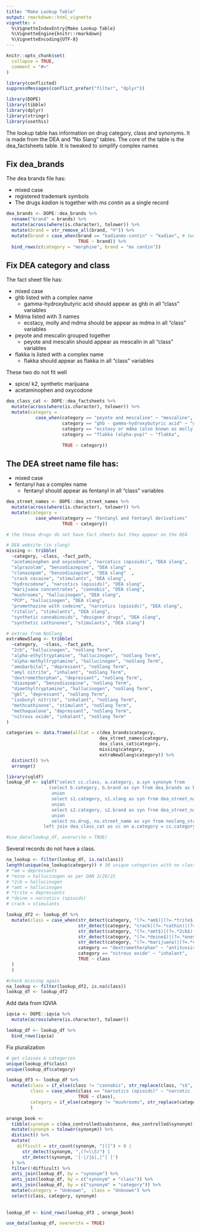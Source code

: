 ```yaml
---
title: "Make Lookup Table"
output: rmarkdown::html_vignette
vignette: >
  %\VignetteIndexEntry{Make Lookup Table}
  %\VignetteEngine{knitr::rmarkdown}
  %\VignetteEncoding{UTF-8}
---
```


```r
knitr::opts_chunk$set(
  collapse = TRUE,
  comment = "#>"
)
```

```r
library(conflicted)
suppressMessages(conflict_prefer("filter", "dplyr"))

library(DOPE)
library(tibble)
library(dplyr)
library(stringr)
library(usethis)
```

The lookup table has information on drug category, class and synonyms.  It is made from the DEA and "No Slang" tables. The core of the table is the dea_factsheets table.  It is tweaked to simplify complex names

## Fix dea_brands

The dea brands file has:

+ mixed case
+ registered trademark symbols
+ The drugs *kadian* is together with *ms contin* as a single record

```r
dea_brands <- DOPE::dea_brands %>%
  rename("brand" = brands) %>%
  mutate(across(where(is.character), tolower)) %>%
  mutate(brand = str_remove_all(brand, "®")) %>%
  mutate(brand = case_when(brand == "kadianms-contin" ~ "kadian", # two names
                           TRUE ~ brand)) %>%
  bind_rows(c(category = "morphine", brand = "ms contin"))
```

## Fix DEA category and class

The fact sheet file has:

+ mixed case
+ ghb listed with a complex name
    + gamma-hydroxybutyric acid should appear as ghb in all "class" variables
+ Mdma listed with 3 names
    + ecstacy, molly and mdma should be appear as mdma in all "class" variables
+ peyote and mescalin grouped together
    + peyote and mescalin should appear as mescalin in all "class" variables
+ flakka is listed with a complex name
    + flakka should appear as flakka in all "class" variables

These two do not fit well

+	spice/ k2, synthetic marijuana
+	acetaminophen and oxycodone


```r
dea_class_cat <- DOPE::dea_factsheets %>%
  mutate(across(where(is.character), tolower)) %>%
  mutate(category =
           case_when(category == "peyote and mescaline" ~ "mescaline",
                     category == "ghb - gamma-hydroxybutyric acid" ~ "ghb",
                     category == "ecstasy or mdma (also known as molly)" ~ "mdma",
                     category == "flakka (alpha-pvp)" ~ "flakka",

                     TRUE ~ category))

```

## The DEA street name file has:

+ mixed case
+ fentanyl has a complex name
    + fentanyl should appear as fentanyl in all "class" variables


```r
dea_street_names <- DOPE::dea_street_names %>%
  mutate(across(where(is.character), tolower)) %>%
  mutate(category =
           case_when(category == "fentanyl and fentanyl derivatives"	~ "fentanyl",
                     TRUE ~ category))

```


```r
# the these drugs do not have fact sheets but they appear on the DEA

# DEA website (in slang)
missing <- tribble(
  ~category, ~class, ~fact_path,
  "acetaminophen and oxycodone", "narcotics (opioids)", "DEA slang",
  "alprazolam", "benzodiazepine", "DEA slang" ,
  "clonazepam", "benzodiazepine", "DEA slang"  ,
  "crack cocaine", "stimulants", "DEA slang",
  "hydrocodone", "narcotics (opioids)", "DEA slang",
  "marijuana concentrates", "cannabis", "DEA slang",
  "mushrooms", "hallucinogen", "DEA slang",
  "PCP", "hallucinogen", "DEA slang",
  "promethazine with codeine", "narcotics (opioids)", "DEA slang",
  "ritalin", "stimulants", "DEA slang",
  "synthetic cannabinoids", "designer drugs", "DEA slang",
  "synthetic cathinones", "stimulants", "DEA slang")

# extras from NoSlang
extraNewSlang <- tribble(
  ~category,  ~class, ~fact_path,
  "2cb", "hallucinogen", "noSlang Term",
  "alpha-ethyltryptamine", "hallucinogen", "noSlang Term",
  "alpha-methyltryptamine", "hallucinogen", "noSlang Term",
  "amobarbital", "depressant", "noSlang Term",
  "amyl nitrite", "inhalant", "noSlang Term",
  "dextromethorphan", "depressant", "noSlang Term",
  "diazepam", "benzodiazepine", "noSlang Term",
  "dimethyltryptamine", "hallucinogen", "noSlang Term",
  "gbl", "depressant", "noSlang Term",
  "isobutyl nitrite", "inhalant", "noSlang Term",
  "methcathinone", "stimulant", "noSlang Term",
  "methaqualone", "depressant", "noSlang Term",
  "nitrous oxide", "inhalant", "noSlang Term"
)
```





```r
categories <- data.frame(allCat = c(dea_brands$category,
                                   dea_street_names$category,
                                   dea_class_cat$category,
                                   missing$category,
                                   extraNewSlang$category)) %>%
  distinct() %>%
  arrange()
```

```r
library(sqldf)
lookup_df <- sqldf("select cc.class, a.category, a.syn synonym from
                (select b.category, b.brand as syn from dea_brands as b
                 union
                 select s1.category, s1.slang as syn from dea_street_names as s1
                 union
                 select s2.category, s2.brand as syn from dea_street_names as s2 where s2.brand <> NULL
                 union
                 select ns.drug, ns.street_name as syn from noslang_street_names as ns) as a
              left join dea_class_cat as cc on a.category = cc.category")

#use_data(lookup_df, overwrite = TRUE)
```

Several records do not have a class. 

```r
na_lookup <- filter(lookup_df, is.na(class))
length(unique(na_lookup$category)) # 30 unique categories with no class
# *am = depressants
# *mine = hallucinogen as per DAN 3/29/21
# *2cb = hallucinogen
# *amt = hallucinogen 
# *trite = depressants
# *deine = narcotics (opioids)
# crack = stimulants

lookup_df2 <- lookup_df %>% 
  mutate(class = case_when(str_detect(category, "(?=.*am$)|(?=.*trite$)|(gbl)|(?=.*qualone$)|(?=.*ital$)") == TRUE ~ "depressants",
                           str_detect(category, "crack|(?=.*cathin)|(?=.*date$)|(ritalin)|(?=.*phetamine$)") == TRUE ~ "stimulants",
                           str_detect(category, "(?=.*amt$)|(?=.*2cb$)|(?=.*mine$)|(dmt)|(?=.*room)|(pcp)|(peyote)") == TRUE ~ "hallucinogen",
                           str_detect(category, "(?=.*deine$)|(?=.*one$)") == TRUE ~ "narcotics (opioids)",
                           str_detect(category, "(?=.*marijuana)|(?=.*cannab)") == TRUE ~ "cannabis",
                           category == "dextromethorphan" ~ "antitussives",
                           category == "nitrous oxide" ~ "inhalant",
                           TRUE ~ class
  )
  )

#check missing again
na_lookup <- filter(lookup_df2, is.na(class))
lookup_df <- lookup_df2

```

Add data from IQVIA

```r
iqvia <- DOPE::iqvia %>%
  mutate(across(where(is.character), tolower)) 

lookup_df <- lookup_df %>% 
  bind_rows(iqvia)


```

Fix pluralization

```r
# get classes & categories
unique(lookup_df$class)
unique(lookup_df$category)

lookup_df3 <- lookup_df %>% 
  mutate(class = if_else(class != "cannabis", str_replace(class, "s$", ""), class),
         class = case_when(class == "narcotics (opioids)" ~ "narcotic (opioid)",
                           TRUE ~ class),
         category = if_else(category != "mushrooms", str_replace(category, "s$", ""), category)
         )
```

```r
orange_book <-
  tibble(synonym = c(dea_controlled$substance, dea_controlled$synonym)) %>%
  mutate(synonym = tolower(synonym)) %>% 
  distinct() %>% 
  mutate(
    difficult = str_count(synonym, "[(]") > 0 | 
      str_detect(synonym, ",(?=\\S)") |
      str_detect(synonym, '[-|/|&|,|"| ]')
  ) %>% 
  filter(!difficult) %>% 
  anti_join(lookup_df, by = "synonym") %>% 
  anti_join(lookup_df, by = c("synonym" = "class")) %>% 
  anti_join(lookup_df, by = c("synonym" = "category")) %>% 
  mutate(category = "Unknown",  class = "Unknown") %>% 
  select(class, category, synonym) 
  
    
lookup_df <- bind_rows(lookup_df3 , orange_book)

```


```r
use_data(lookup_df, overwrite = TRUE)
```

